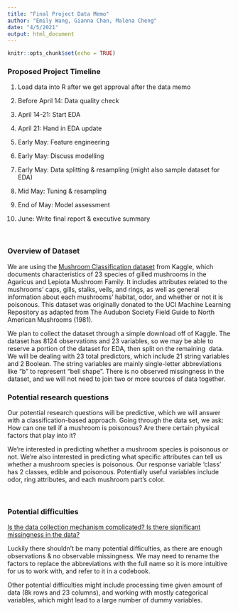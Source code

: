 ```yaml
---
title: "Final Project Data Memo"
author: "Emily Wang, Gianna Chan, Malena Cheng"
date: "4/5/2021"
output: html_document
---
```


```r
knitr::opts_chunk$set(echo = TRUE)
```

### **Proposed Project Timeline**

1.  Load data into R after we get approval after the data memo

2.  Before April 14: Data quality check

3.  April 14-21: Start EDA 

4.  April 21: Hand in EDA update

5.  Early May: Feature engineering

6.  Early May: Discuss modelling

7.  Early May: Data splitting & resampling (might also sample dataset for EDA)

8.  Mid May: Tuning & resampling

9.  End of May: Model assessment

10. June: Write final report & executive summary

 

### **Overview of Dataset**

We are using the [Mushroom Classification dataset](https://www.kaggle.com/uciml/mushroom-classification) from Kaggle, which documents characteristics of 23 species of gilled mushrooms in the Agaricus and Lepiota Mushroom Family. It includes attributes related to the mushrooms' caps, gills, stalks, veils, and rings, as well as general information about each mushrooms' habitat, odor, and whether or not it is poisonous. This dataset was originally donated to the UCI Machine Learning Repository as adapted from The Audubon Society Field Guide to North American Mushrooms (1981).

We plan to collect the dataset through a simple download off of Kaggle. The dataset has 8124 observations and 23 variables, so we may be able to reserve a portion of the dataset for EDA, then split on the remaining  data.  We will be dealing with 23 total predictors, which include 21 string variables and 2 Boolean. The string variables are mainly single-letter abbreviations like "b" to represent "bell shape". There is no observed missingness in the dataset, and we will not need to join two or more sources of data together.

### **Potential research questions**

Our potential research questions will be predictive, which we will answer with a classification-based approach. Going through the data set, we ask: How can one tell if a mushroom is poisonous? Are there certain physical factors that play into it?

We're interested in predicting whether a mushroom species is poisonous or not. We're also interested in predicting what specific attributes can tell us whether a mushroom species is poisonous. Our response variable 'class' has 2 classes, edible and poisonous. Potentially useful variables include odor, ring attributes, and each mushroom part's color.  

 

### **Potential difficulties**

[Is the data collection mechanism complicated? Is there significant missingness in the data?]{.ul}

Luckily there shouldn't be many potential difficulties, as there are enough observations & no observable missingness. We may need to rename the factors to replace the abbreviations with the full name so it is more intuitive for us to work with, and refer to it in a codebook.

Other potential difficulties might include processing time given amount of data (8k rows and 23 columns), and working with mostly categorical variables, which might lead to a large number of dummy variables.
